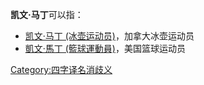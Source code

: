 '''凯文·马丁'''可以指：
* [[凯文·马丁_(冰壶运动员)|凯文·马丁 (冰壶运动员)]]，加拿大冰壶运动员
* [[凱文·馬丁_(籃球運動員)|凱文·馬丁 (籃球運動員)]]，美国篮球运动员

{{disambig}}

[[Category:四字译名消歧义|Category:四字译名消歧义]]